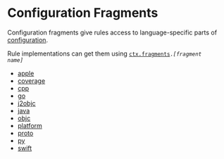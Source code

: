 <html devsite>
<head>
  <meta name="project_path" value="/_project.yaml">
  <meta name="book_path" value="/versions/6.2.0/_book.yaml">
</head>
<body>
<h1 class="page-title">Configuration Fragments</h1>

Configuration fragments give rules access to language-specific parts of <a href="configuration.html">configuration</a>. <p>Rule implementations can get them using <code><a href="ctx.html#fragments">ctx.fragments</a>.<i>[fragment name]</i></code>

<ul>

<li><a href="/versions/6.2.0/rules/lib/apple">apple</a></li>

<li><a href="/versions/6.2.0/rules/lib/coverage">coverage</a></li>

<li><a href="/versions/6.2.0/rules/lib/cpp">cpp</a></li>

<li><a href="/versions/6.2.0/rules/lib/go">go</a></li>

<li><a href="/versions/6.2.0/rules/lib/j2objc">j2objc</a></li>

<li><a href="/versions/6.2.0/rules/lib/java">java</a></li>

<li><a href="/versions/6.2.0/rules/lib/objc">objc</a></li>

<li><a href="/versions/6.2.0/rules/lib/platform">platform</a></li>

<li><a href="/versions/6.2.0/rules/lib/proto">proto</a></li>

<li><a href="/versions/6.2.0/rules/lib/py">py</a></li>

<li><a href="/versions/6.2.0/rules/lib/swift">swift</a></li>
</ul>
</body>
</html>
